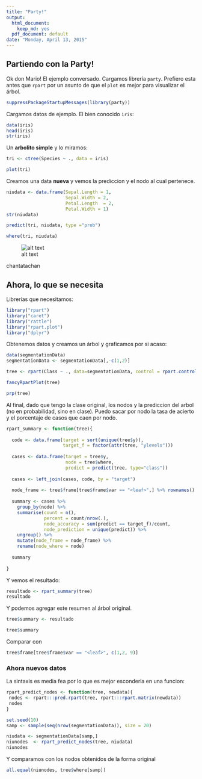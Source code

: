 ```yaml
---
title: "Party!"
output:
  html_document:
    keep_md: yes
  pdf_document: default
date: "Monday, April 13, 2015"
---
```


## Partiendo con la Party!

Ok don Mario! El ejemplo conversado. Cargamos librería `party`. Prefiero esta antes que `rpart` por un asunto de que el `plot` es mejor para visualizar el árbol.

```r
suppressPackageStartupMessages(library(party))
```

Cargamos datos de ejemplo. El bien conocido `iris`:

```r
data(iris)
head(iris)
str(iris)
```

Un **arbolito simple** y lo miramos:

```r
tri <- ctree(Species ~ ., data = iris)

plot(tri)
```

Creamos una data **nueva** y vemos la prediccion y el nodo al cual pertenece.

```r
niudata <- data.frame(Sepal.Length = 1,
                      Sepal.Width = 2,
                      Petal.Length  = 2,
                      Petal.Width = 1)
str(niudata)

predict(tri, niudata, type ="prob")

where(tri, niudata)

```
![alt text](http://cienciaxxi.es/blog/wp-content/uploads/2011/12/juan-tamariz4.jpg)

chantatachan

## Ahora, lo que se necesita

Librerías que necesitamos:

```r
library("rpart")
library("caret")  
library("rattle")
library("rpart.plot")
library("dplyr")
```

Obtenemos datos y creamos un árbol y graficamos por si acaso:

```r
data(segmentationData)
segmentationData <- segmentationData[,-c(1,2)]

tree <- rpart(Class ~ ., data=segmentationData, control = rpart.control(minsplit=20, cp=0, maxdepth=4))

fancyRpartPlot(tree)

prp(tree)    	

```


Al final, dado que tengo la clase original, los nodos y la prediccion del arbol (no en probabilidad, sino en clase). Puedo sacar por nodo la tasa de acierto y el porcentaje de casos que caen por nodo.

```r
rpart_summary <- function(tree){
  
  code <- data.frame(target = sort(unique(tree$y)),
                     target_f = factor(attr(tree, "ylevels")))
  
  cases <- data.frame(target = tree$y,
                      node = tree$where,
                      predict = predict(tree, type="class"))
  
  cases <- left_join(cases, code, by = "target")
  
  node_frame <- tree$frame[tree$frame$var == "<leaf>",] %>% rownames()
    
  summary <- cases %>%
    group_by(node) %>%
    summarise(count = n(),
              percent = count/nrow(.),
              node_accuracy = sum(predict == target_f)/count,
              node_prediction = unique(predict)) %>%
    ungroup() %>%
    mutate(node_frame = node_frame) %>%
    rename(node_where = node)
  
  summary
  
}
```


Y vemos el resultado: 
```r
resultado <- rpart_summary(tree)
resultado

```

Y podemos agregar este resumen al árbol original.

```r

tree$summary <- resultado

tree$summary

```

Comparar con

```r
tree$frame[tree$frame$var == "<leaf>", c(1,2, 9)]
```

### Ahora nuevos datos

La sintaxis es media fea por lo que es mejor esconderla en una funcion:


```r
rpart_predict_nodes <- function(tree, newdata){
 nodes <- rpart:::pred.rpart(tree, rpart:::rpart.matrix(newdata)) 
 nodes
}

set.seed(10)
samp <- sample(seq(nrow(segmentationData)), size = 20)

niudata <- segmentationData[samp,]
niunodes  <- rpart_predict_nodes(tree, niudata) 
niunodes 
```

Y comparamos con los nodos obtenidos de la forma original

```r
all.equal(niunodes, tree$where[samp])
```
